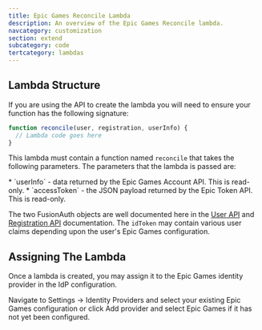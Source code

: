 ```yaml
---
title: Epic Games Reconcile Lambda
description: An overview of the Epic Games Reconcile lambda.
navcategory: customization
section: extend
subcategory: code
tertcategory: lambdas
---
```


<ReconcileLambdaIntro identity_provider_name="Epic Games" prefix="an" />

## Lambda Structure

If you are using the API to create the lambda you will need to ensure your function has the following signature:

```javascript
function reconcile(user, registration, userInfo) {
  // Lambda code goes here
}
```

This lambda must contain a function named `reconcile` that takes the following parameters. The parameters that the lambda is passed are:

<ReconcileLambdaUserRegistrationParameters />
* `userInfo` - data returned by the Epic Games Account API. This is read-only.
* `accessToken` - the JSON payload returned by the Epic Token API. This is read-only.

The two FusionAuth objects are well documented here in the [User API](/docs/apis/users) and [Registration API](/docs/apis/registrations) documentation. The `idToken` may contain various user claims depending upon the user's Epic Games configuration.

## Assigning The Lambda

Once a lambda is created, you may assign it to the Epic Games identity provider in the IdP configuration.

Navigate to <Breadcrumb>Settings -> Identity Providers</Breadcrumb> and select your existing Epic Games configuration or click <Breadcrumb>Add provider</Breadcrumb> and select Epic Games if it has not yet been configured.
